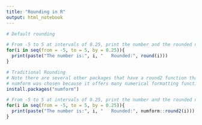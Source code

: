 ---
title: "Rounding in R"
output: html_notebook
---

```{r}
# Default rounding

# From -5 to 5 at intervals of 0.25, print the number and the rounded number
for(i in seq(from = -5, to = 5, by = 0.25)){
  print(paste("The number is:", i, "   Rounded:", round(i)))
}
```
```{r}
# Traditional Rounding
# Note there are several other packages that have a round2 function that does traditional rounding
# numform was chosen because it offers many numerical formatting functions
install.packages("numform")

# From -5 to 5 at intervals of 0.25, print the number and the rounded number
for(i in seq(from = -5, to = 5, by = 0.25)){
  print(paste("The number is:", i, "   Rounded:", numform::round2(i)))
}
```

